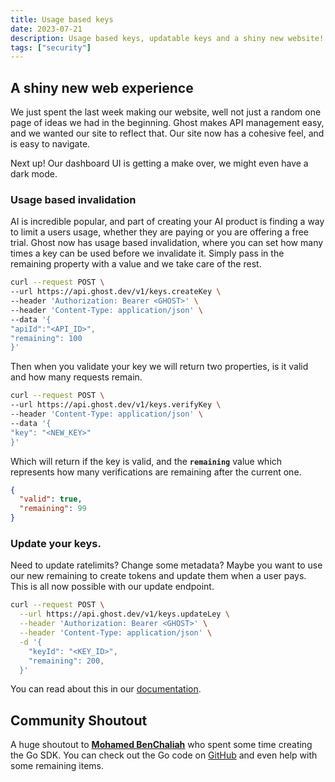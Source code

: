 ```yaml
---
title: Usage based keys
date: 2023-07-21
description: Usage based keys, updatable keys and a shiny new website!
tags: ["security"]
---
```


## A shiny new web experience

We just spent the last week making our website, well not just a random one page of ideas we had in the beginning. Ghost makes API management easy, and we wanted our site to reflect that. Our site now has a cohesive feel, and is easy to navigate.

Next up! Our dashboard UI is getting a make over, we might even have a dark mode.

### Usage based invalidation

AI is incredible popular, and part of creating your AI product is finding a way to limit a users usage, whether they are paying or you are offering a free trial. Ghost now has usage based invalidation, where you can set how many times a key can be used before we invalidate it. Simply pass in the remaining property with a value and we take care of the rest.

```bash
curl --request POST \
--url https://api.ghost.dev/v1/keys.createKey \
--header 'Authorization: Bearer <GHOST>' \
--header 'Content-Type: application/json' \
--data '{
"apiId":"<API_ID>",
"remaining": 100
}'
```

Then when you validate your key we will return two properties, is it valid and how many requests remain.

```bash
curl --request POST \
--url https://api.ghost.dev/v1/keys.verifyKey \
--header 'Content-Type: application/json' \
--data '{
"key": "<NEW_KEY>"
}'
```

Which will return if the key is valid, and the **`remaining`** value which represents how many verifications are remaining after the current one.

```json
{
  "valid": true,
  "remaining": 99
}
```

### Update your keys.

Need to update ratelimits? Change some metadata? Maybe you want to use our new remaining to create tokens and update them when a user pays. This is all now possible with our update endpoint.

```bash
curl --request POST \
  --url https://api.ghost.dev/v1/keys.updateLey \
  --header 'Authorization: Bearer <GHOST>' \
  --header 'Content-Type: application/json' \
  -d '{
    "keyId": "<KEY_ID>",
    "remaining": 200,
  }'
```

You can read about this in our [documentation](https://ghost.com/docs/api-reference/keys/update).

## Community Shoutout

A huge shoutout to **[Mohamed BenChaliah](https://x.com/WilfredAlmeida_)** who spent some time creating the Go SDK. You can check out the Go code on [GitHub](https://github.com/WilfredAlmeida/ghost-go) and even help with some remaining items.
